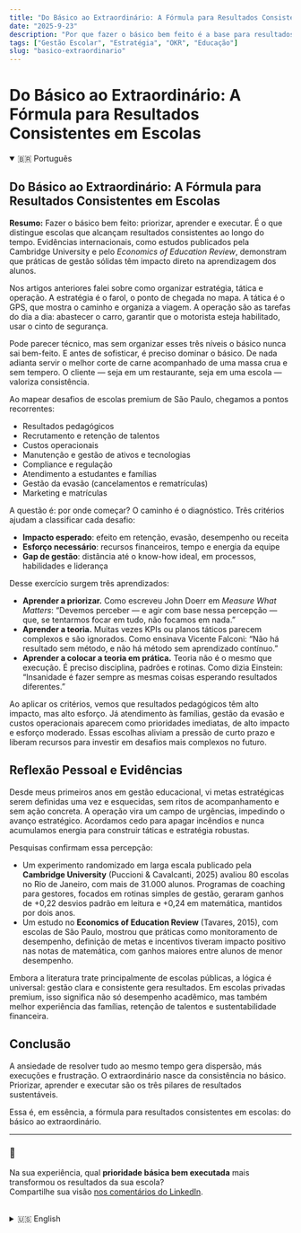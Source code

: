 ```yaml
---
title: "Do Básico ao Extraordinário: A Fórmula para Resultados Consistentes em Escolas"
date: "2025-9-23"
description: "Por que fazer o básico bem feito é a base para resultados sustentáveis em escolas premium."
tags: ["Gestão Escolar", "Estratégia", "OKR", "Educação"]
slug: "basico-extraordinario"
---
```

# Do Básico ao Extraordinário: A Fórmula para Resultados Consistentes em Escolas

<details open>
  <summary>🇧🇷 Português</summary>

## Do Básico ao Extraordinário: A Fórmula para Resultados Consistentes em Escolas

**Resumo:** Fazer o básico bem feito: priorizar, aprender e executar. É o que distingue escolas que alcançam resultados consistentes ao longo do tempo. Evidências internacionais, como estudos publicados pela Cambridge University e pelo *Economics of Education Review*, demonstram que práticas de gestão sólidas têm impacto direto na aprendizagem dos alunos.

Nos artigos anteriores falei sobre como organizar estratégia, tática e operação. A estratégia é o farol, o ponto de chegada no mapa. A tática é o GPS, que mostra o caminho e organiza a viagem. A operação são as tarefas do dia a dia: abastecer o carro, garantir que o motorista esteja habilitado, usar o cinto de segurança.

Pode parecer técnico, mas sem organizar esses três níveis o básico nunca sai bem-feito. E antes de sofisticar, é preciso dominar o básico. De nada adianta servir o melhor corte de carne acompanhado de uma massa crua e sem tempero. O cliente — seja em um restaurante, seja em uma escola — valoriza consistência.

Ao mapear desafios de escolas premium de São Paulo, chegamos a pontos recorrentes:  
- Resultados pedagógicos  
- Recrutamento e retenção de talentos  
- Custos operacionais  
- Manutenção e gestão de ativos e tecnologias  
- Compliance e regulação  
- Atendimento a estudantes e famílias  
- Gestão da evasão (cancelamentos e rematrículas)  
- Marketing e matrículas  

A questão é: por onde começar? O caminho é o diagnóstico. Três critérios ajudam a classificar cada desafio:  
- **Impacto esperado**: efeito em retenção, evasão, desempenho ou receita  
- **Esforço necessário**: recursos financeiros, tempo e energia da equipe  
- **Gap de gestão**: distância até o know-how ideal, em processos, habilidades e liderança  

Desse exercício surgem três aprendizados:  
- **Aprender a priorizar.** Como escreveu John Doerr em *Measure What Matters*: “Devemos perceber — e agir com base nessa percepção — que, se tentarmos focar em tudo, não focamos em nada.”  
- **Aprender a teoria.** Muitas vezes KPIs ou planos táticos parecem complexos e são ignorados. Como ensinava Vicente Falconi: “Não há resultado sem método, e não há método sem aprendizado contínuo.”  
- **Aprender a colocar a teoria em prática.** Teoria não é o mesmo que execução. É preciso disciplina, padrões e rotinas. Como dizia Einstein: “Insanidade é fazer sempre as mesmas coisas esperando resultados diferentes.”  

Ao aplicar os critérios, vemos que resultados pedagógicos têm alto impacto, mas alto esforço. Já atendimento às famílias, gestão da evasão e custos operacionais aparecem como prioridades imediatas, de alto impacto e esforço moderado. Essas escolhas aliviam a pressão de curto prazo e liberam recursos para investir em desafios mais complexos no futuro.

## Reflexão Pessoal e Evidências  

Desde meus primeiros anos em gestão educacional, vi metas estratégicas serem definidas uma vez e esquecidas, sem ritos de acompanhamento e sem ação concreta. A operação vira um campo de urgências, impedindo o avanço estratégico. Acordamos cedo para apagar incêndios e nunca acumulamos energia para construir táticas e estratégia robustas.

Pesquisas confirmam essa percepção:  
- Um experimento randomizado em larga escala publicado pela **Cambridge University** (Puccioni & Cavalcanti, 2025) avaliou 80 escolas no Rio de Janeiro, com mais de 31.000 alunos. Programas de coaching para gestores, focados em rotinas simples de gestão, geraram ganhos de +0,22 desvios padrão em leitura e +0,24 em matemática, mantidos por dois anos.  
- Um estudo no **Economics of Education Review** (Tavares, 2015), com escolas de São Paulo, mostrou que práticas como monitoramento de desempenho, definição de metas e incentivos tiveram impacto positivo nas notas de matemática, com ganhos maiores entre alunos de menor desempenho.  

Embora a literatura trate principalmente de escolas públicas, a lógica é universal: gestão clara e consistente gera resultados. Em escolas privadas premium, isso significa não só desempenho acadêmico, mas também melhor experiência das famílias, retenção de talentos e sustentabilidade financeira.

## Conclusão  

A ansiedade de resolver tudo ao mesmo tempo gera dispersão, más execuções e frustração. O extraordinário nasce da consistência no básico. Priorizar, aprender e executar são os três pilares de resultados sustentáveis.  

Essa é, em essência, a fórmula para resultados consistentes em escolas: do básico ao extraordinário.

---

### 💬  
Na sua experiência, qual **prioridade básica bem executada** mais transformou os resultados da sua escola?  
Compartilhe sua visão [nos comentários do LinkedIn](https://www.linkedin.com/posts/eduardo-minari-46833363_gestaetoescolar-educaaexaeto-lideranaexa-activity-7376358599331221504-dkVx?utm_source=share&utm_medium=member_desktop&rcm=ACoAAA1lndABVqJEa81xrC3Zv-l7-9arCMPp9R0).

</details>

<br />

<details>
  <summary>🇺🇸 English</summary>

## From Basics to Extraordinary: The Formula for Consistent Results in Schools  

**Summary:** Doing the basics well — prioritizing, learning, and executing — is what sets apart schools that achieve consistent results over time. International evidence, including studies published by Cambridge University and the *Economics of Education Review*, shows that solid management practices have a direct impact on student learning.

In previous articles, I discussed how to align strategy, tactics, and operations. Strategy is the lighthouse, the destination on the map. Tactics are the GPS, organizing the route and structuring the journey. Operations are the daily tasks: fueling the car, ensuring the driver is licensed, fastening the seatbelt.

It may sound technical, but without aligning these three levels, the basics are never done well. And before sophistication comes, one must master the basics. There is no use serving the finest cut of meat with raw, unseasoned pasta. Clients — whether in restaurants or in schools — value consistency.

When mapping the challenges of premium schools in São Paulo, the following issues emerged:  
- Pedagogical results  
- Recruitment and retention of talent  
- Operational costs  
- Maintenance and management of assets and technologies  
- Compliance and regulation  
- Student and family service  
- Retention and dropout management  
- Marketing and enrollment  

The question is: where to start? The answer lies in diagnosis. Three criteria help classify each challenge:  
- **Expected impact**: effect on retention, dropout, performance, or revenue  
- **Required effort**: financial resources, staff time, and organizational energy  
- **Management gap**: distance from ideal know-how in processes, skills, and leadership  

From this exercise, three lessons emerge:  
- **Learning to prioritize.** As John Doerr wrote in *Measure What Matters*: “We must realize — and act on the realization — that if we try to focus on everything, we focus on nothing.”  
- **Learning the theory.** Concepts like KPIs or tactical plans often seem complex and are overlooked. As Vicente Falconi taught: “Não há resultado sem método, e não há método sem aprendizado contínuo.” (“There are no results without method, and no method without continuous learning.”)  
- **Learning to put theory into practice.** Theory is not the same as execution. It takes discipline, standards, and routines. As Einstein said: “Insanity is doing the same thing over and over again and expecting different results.”  

Applying these criteria shows that pedagogical results have high impact but high effort. Meanwhile, family service, dropout management, and operational costs emerge as immediate priorities: high impact, moderate effort, and significant management gaps. These choices ease short-term pressure and free resources to invest in more complex challenges in the future.

## Personal Reflection and Evidence  

Since my earliest years in educational management, I have seen strategic goals defined once and then forgotten, with no follow-up rituals and no concrete action. Operations become a battlefield of urgencies, preventing strategic advancement. We wake up early to put out fires and never accumulate the energy to build robust tactics and strategy.

Research confirms this perception:  
- A large-scale randomized experiment published by **Cambridge University** (Puccioni & Cavalcanti, 2025) evaluated 80 schools in Rio de Janeiro, with more than 31,000 students. Coaching programs for principals, focused on simple management routines, generated gains of +0.22 standard deviations in reading and +0.24 in math, sustained for two years.  
- A study in the **Economics of Education Review** (Tavares, 2015), with schools in São Paulo, showed that practices such as performance monitoring, goal setting, and incentive schemes had a positive impact on math scores, with larger gains among lower-performing students.  

Although most Brazilian literature still refers to public schools, the logic is universal: clear and consistent management generates results. In premium private schools, this translates not only into academic performance but also into family experience, talent retention, and financial sustainability.

## Conclusion  

The anxiety of trying to solve everything at once leads to dispersion, poor execution, and frustration. The extraordinary is born from consistency in the basics. Prioritizing, learning, and executing are the three pillars of sustainable results.  

This is, in essence, the formula for consistent results in schools: from basics to extraordinary.

---

### 💬  
In your experience, which **basic priority well executed** most transformed your school’s results?  
Share your thoughts [in the LinkedIn comments](https://www.linkedin.com/posts/eduardo-minari-46833363_gestaetoescolar-educaaexaeto-lideranaexa-activity-7376358599331221504-dkVx?utm_source=share&utm_medium=member_desktop&rcm=ACoAAA1lndABVqJEa81xrC3Zv-l7-9arCMPp9R0).

</details>